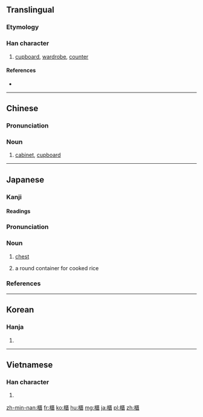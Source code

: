{{also|柜}}
==Translingual==

===Etymology===
{{Han compound|木|匱|c1=s|c2=p|t1=wooden|t2=box|ls=psc}}

===Han character===
{{Han char|rn=75|rad=木|as=14|sn=18|four=4191<sub>8</sub>|canj=木尸中金 (DSLC)|ids=⿰[[木]][[匱]]}}

# [[cupboard]], [[wardrobe]], [[counter]]

====References====
* {{Han ref|kx=0559.120|dkj=15757|dj=0948.270|hdz=21307.070|uh=6AC3}}

----

==Chinese==
{{wikipedia|lang=zh}}
{{zh-forms|s=柜}}

===Pronunciation===
{{zh-pron
|m=guì,huǎng
|c=gwai6
|cat=n
}}

===Noun===
{{zh-noun}}

# [[cabinet]], [[cupboard]]

----

==Japanese==

===Kanji===
{{ja-kanji|grade=|rs=木14}}

====Readings====
{{ja-readings|goon=[[ぎ]] (gi)|kanon=[[き]] (ki)|kun=[[ひつ]] (hitsu)}}

{{wikipedia|lang=ja}}
{{ja-kanjitab|ひつ|yomi=k}}

===Pronunciation===
{{ja-pron|yomi=k|ひつ|acc=0|acc_ref=DJR}}

===Noun===
{{ja-noun|ひつ}}

# [[chest]] {{gloss|container}}
# {{ja-def|御櫃}} a round container for cooked rice

===References===
<references/>

----

==Korean==

===Hanja===
{{ko-hanja|hangeul=궤|eumhun=|rv=gwe|mr=kwe|y=kwey}}

# {{defn|lang=ko|sort=木14}}

----

==Vietnamese==

===Han character===
{{vi-hantu|[[quỹ]], [[cũi]], [[quĩ]], [[quầy]]|rs=木14}}

# {{defn|lang=vi|sort=木14}}

[[zh-min-nan:櫃]]
[[fr:櫃]]
[[ko:櫃]]
[[hu:櫃]]
[[mg:櫃]]
[[ja:櫃]]
[[pl:櫃]]
[[zh:櫃]]